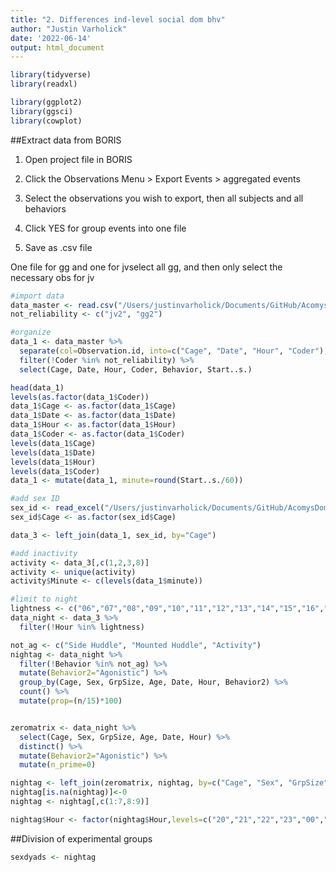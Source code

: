 ```yaml
---
title: "2. Differences ind-level social dom bhv"
author: "Justin Varholick"
date: '2022-06-14'
output: html_document
---
```


```r
library(tidyverse)
library(readxl)

library(ggplot2)
library(ggsci)
library(cowplot)
```
##Extract data from BORIS

1.  Open project file in BORIS

2.  Click the Observations Menu \> Export Events \> aggregated events

3.  Select the observations you wish to export, then all subjects and
    all behaviors

4.  Click YES for group events into one file

5.  Save as .csv file

One file for gg and one for jvselect all gg, and then only select the
necessary obs for jv

```r
#import data
data_master <- read.csv("/Users/justinvarholick/Documents/GitHub/AcomysDominance_2022_Data_Results/Data/Ag_Boris_20211109_fromMaster_B1B2B3.csv")
not_reliability <- c("jv2", "gg2")

#organize
data_1 <- data_master %>% 
  separate(col=Observation.id, into=c("Cage", "Date", "Hour", "Coder"), sep="_") %>% 
  filter(!Coder %in% not_reliability) %>% 
  select(Cage, Date, Hour, Coder, Behavior, Start..s.)

head(data_1)
levels(as.factor(data_1$Coder))
data_1$Cage <- as.factor(data_1$Cage)
data_1$Date <- as.factor(data_1$Date)
data_1$Hour <- as.factor(data_1$Hour)
data_1$Coder <- as.factor(data_1$Coder)
levels(data_1$Cage)
levels(data_1$Date)
levels(data_1$Hour)
levels(data_1$Coder)
data_1 <- mutate(data_1, minute=round(Start..s./60))

#add sex ID
sex_id <- read_excel("/Users/justinvarholick/Documents/GitHub/AcomysDominance_2022_Data_Results/Data/AcomysDomRegen_Inventory.xlsx", sheet = "Sheet3")
sex_id$Cage <- as.factor(sex_id$Cage)

data_3 <- left_join(data_1, sex_id, by="Cage")

#add inactivity 
activity <- data_3[,c(1,2,3,8)]
activity <- unique(activity)
activity$Minute <- c(levels(data_1$minute))

#limit to night
lightness <- c("06","07","08","09","10","11","12","13","14","15","16","17","18","19")
data_night <- data_3 %>% 
  filter(!Hour %in% lightness) 

not_ag <- c("Side Huddle", "Mounted Huddle", "Activity")
nightag <- data_night %>% 
  filter(!Behavior %in% not_ag) %>% 
  mutate(Behavior2="Agonistic") %>% 
  group_by(Cage, Sex, GrpSize, Age, Date, Hour, Behavior2) %>% 
  count() %>% 
  mutate(prop=(n/15)*100)


zeromatrix <- data_night %>% 
  select(Cage, Sex, GrpSize, Age, Date, Hour) %>% 
  distinct() %>% 
  mutate(Behavior2="Agonistic") %>% 
  mutate(n_prime=0) 

nightag <- left_join(zeromatrix, nightag, by=c("Cage", "Sex", "GrpSize", "Age", "Date", "Hour", "Behavior2")) 
nightag[is.na(nightag)]<-0 
nightag <- nightag[,c(1:7,8:9)] 

nightag$Hour <- factor(nightag$Hour,levels=c("20","21","22","23","00","01","02","03","04","05"))


```
##Division of experimental groups
```r
sexdyads <- nightag

```

